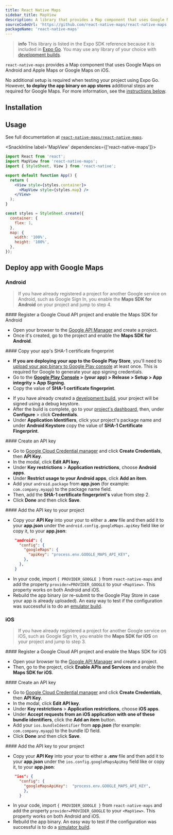 ```yaml
---
title: React Native Maps
sidebar_title: MapView
description: A library that provides a Map component that uses Google Maps on Android and Apple Maps or Google Maps on iOS.
sourceCodeUrl: 'https://github.com/react-native-maps/react-native-maps'
packageName: 'react-native-maps'
---
```



> **info** This library is listed in the Expo SDK reference because it is included in [Expo Go](https://expo.dev/go). You may use any library of your choice with [development builds](/develop/development-builds/introduction/).

`react-native-maps` provides a Map component that uses Google Maps on Android and Apple Maps or Google Maps on iOS.

No additional setup is required when testing your project using Expo Go. However, **to deploy the app binary on app stores** additional steps are required for Google Maps. For more information, see the [instructions below](#deploy-app-with-google-maps).

<PlatformsSection android emulator ios simulator />

## Installation

<APIInstallSection href="https://github.com/react-native-maps/react-native-maps/blob/master/docs/installation.md" />

## Usage

See full documentation at [`react-native-maps/react-native-maps`](https://github.com/react-native-maps/react-native-maps).

<SnackInline label='MapView' dependencies={['react-native-maps']}>

```jsx
import React from 'react';
import MapView from 'react-native-maps';
import { StyleSheet, View } from 'react-native';

export default function App() {
  return (
    <View style={styles.container}>
      <MapView style={styles.map} />
    </View>
  );
}

const styles = StyleSheet.create({
  container: {
    flex: 1,
  },
  map: {
    width: '100%',
    height: '100%',
  },
});
```

</SnackInline>

## Deploy app with Google Maps

### Android

> If you have already registered a project for another Google service on Android, such as Google Sign In, you enable the **Maps SDK for Android** on your project and jump to step 4.

<Step label="1">
#### Register a Google Cloud API project and enable the Maps SDK for Android

- Open your browser to the [Google API Manager](https://console.developers.google.com/apis) and create a project.
- Once it's created, go to the project and enable the **Maps SDK for Android**.

</Step>

<Step label="2">
#### Copy your app's SHA-1 certificate fingerprint

<Tabs>
<Tab label="For Google Play Store">

- **If you are deploying your app to the Google Play Store**, you'll need to [upload your app binary to Google Play console](/submit/android/) at least once. This is required for Google to generate your app signing credentials.
- Go to the **[Google Play Console](https://play.google.com/console) > (your app) > Release > Setup > App integrity > App Signing**.
- Copy the value of **SHA-1 certificate fingerprint**.

</Tab>

<Tab label="For development builds">

- If you have already created a [development build](/develop/development-builds/introduction/), your project will be signed using a debug keystore.
- After the build is complete, go to your [project's dashboard](https://expo.dev/accounts/[username]/projects/[project-name]), then, under **Configure** > click **Credentials**.
- Under **Application Identifiers**, click your project's package name and under **Android Keystore** copy the value of **SHA-1 Certificate Fingerprint**.

</Tab>

</Tabs>

</Step>

<Step label="3">
#### Create an API key

- Go to [Google Cloud Credential manager](https://console.cloud.google.com/apis/credentials) and click **Create Credentials**, then **API Key**.
- In the modal, click **Edit API key**.
- Under **Key restrictions** > **Application restrictions**, choose **Android apps**.
- Under **Restrict usage to your Android apps**, click **Add an item**.
- Add your `android.package` from **app.json** (for example: `com.company.myapp`) to the package name field.
- Then, add the **SHA-1 certificate fingerprint's** value from step 2.
- Click **Done** and then click **Save**.

</Step>

<Step label="4">
#### Add the API key to your project

- Copy your **API Key** into your your to either a **.env** file and then add it to your **app.json** under the `android.config.googleMaps.apiKey` field like or copy it, to your **app.json**:

```json
    "android": {
      "config": {
        "googleMaps": {
          "apiKey": "process.env.GOOGLE_MAPS_API_KEY",
        },
      },
    }
```

- In your code, import `{ PROVIDER_GOOGLE }` from `react-native-maps` and add the property `provider=PROVIDER_GOOGLE` to your `<MapView>`. This property works on both Android and iOS.
- Rebuild the app binary (or re-submit to the Google Play Store in case your app is already uploaded). An easy way to test if the configuration was successful is to do an [emulator build](/develop/development-builds/create-a-build/#create-a-development-build-for-emulatorsimulator).

</Step>

### iOS

> If you have already registered a project for another Google service on iOS, such as Google Sign In, you enable the **Maps SDK for iOS** on your project and jump to step 3.

<Step label="1">
#### Register a Google Cloud API project and enable the Maps SDK for iOS

- Open your browser to the [Google API Manager](https://console.developers.google.com/apis) and create a project.
- Then, go to the project, click **Enable APIs and Services** and enable the **Maps SDK for iOS**.

</Step>

<Step label="2">
#### Create an API key

- Go to [Google Cloud Credential manager](https://console.cloud.google.com/apis/credentials) and click **Create Credentials**, then **API Key**.
- In the modal, click **Edit API key**.
- Under **Key restrictions** > **Application restrictions**, choose **iOS apps**.
- Under **Accept requests from an iOS application with one of these bundle identifiers**, click the **Add an item** button.
- Add your `ios.bundleIdentifier` from **app.json** (for example: `com.company.myapp`) to the bundle ID field.
- Click **Done** and then click **Save**.

</Step>

<Step label="3">
#### Add the API key to your project

- Copy your **API Key** into your your to either a **.env** file and then add it to your **app.json** under the `ios.config.googleMapsApiKey` field like or copy it, to your **app.json**:

```json
    "ios": {
      "config": {
        "googleMapsApiKey":  "process.env.GOOGLE_MAPS_API_KEY",
        },
      }
```

- In your code, import `{ PROVIDER_GOOGLE }` from `react-native-maps` and add the property `provider=PROVIDER_GOOGLE` to your `<MapView>`. This property works on both Android and iOS.
- Rebuild the app binary. An easy way to test if the configuration was successful is to do a [simulator build](/develop/development-builds/create-a-build/#create-a-development-build-for-emulatorsimulator).

</Step>
